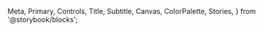   Meta,
  Primary,
  Controls,
  Title,
  Subtitle,
  Canvas,
  ColorPalette,
  Stories,
} from '@storybook/blocks';

<Meta of={CheckBoxStories} />

<Title />
<Subtitle />

<p
  style={{
    fontSize: '20px',
    margin: '20px 0 8px',
    padding: '0',
    cursor: 'text',
    position: 'relative',
    color: '#C9CDCF',
    fontWeight: '700',
  }}>
  Checkboxes let users select one or more items from a list, or turn an item on
  or off
</p>

Check it out on [material.io](https://m3.material.io/components/checkbox/overview).

<Primary />

## Props

<Controls />

<Stories />
